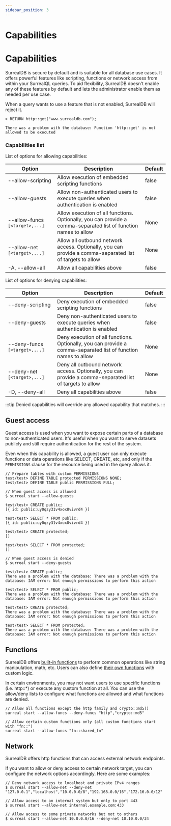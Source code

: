 ```yaml
---
sidebar_position: 3
---
```


# Capabilities

# Capabilities

SurrealDB is secure by default and is suitable for all database use cases. It offers powerful features like scripting, functions or network access from within your SurrealQL queries. To aid flexibility, SurrealDB doesn't enable any of these features by default and lets the administrator enable them as needed per use case.

When a query wants to use a feature that is not enabled, SurrealDB will reject it.

```surql title="Rejected Query"
> RETURN http::get("www.surrealdb.com");

There was a problem with the database: Function 'http::get' is not allowed to be executed

```

### Capabilities list
List of options for allowing capabilities:

| Option                       | Description                                                                                                     | Default |
|------------------------------|-----------------------------------------------------------------------------------------------------------------|---------|
| --allow-scripting            | Allow execution of embedded scripting functions                                                                 | false   |
| --allow-guests               | Allow non-authenticated users to execute queries when authentication is enabled                                 | false   |
| --allow-funcs `[<target>,...]` | Allow execution of all functions. Optionally, you can provide a comma-separated list of function names to allow | None    |
| --allow-net `[<target>,...] `  | Allow all outbound network access. Optionally, you can provide a comma-separated list of targets to allow       | None    |
| -A, --allow-all              | Allow all capabilities above                                                                                    | false   |

List of options for denying capabilities:

| Option                      | Description                                                                                                    | Default |
|-----------------------------|----------------------------------------------------------------------------------------------------------------|---------|
| --deny-scripting            | Deny execution of embedded scripting functions                                                                 | false   |
| --deny-guests               | Deny non-authenticated users to execute queries when authentication is enabled                                 | false   |
| --deny-funcs `[<target>,...]` | Deny execution of all functions. Optionally, you can provide a comma-separated list of function names to allow | None    |
| --deny-net `[<target>,...]`   | Deny all outbound network access. Optionally, you can provide a comma-separated list of targets to allow       | None    |
| -D, --deny-all              | Deny all capabilities above                                                                                    | false   |

:::tip
Denied capabilities will override any allowed capability that matches.
::: 

## Guest access
Guest access is used when you want to expose certain parts of a database to non-authenticated users. It's useful when you want to serve datasets publicly and still require authentication for the rest of the system.

Even when this capability is allowed, a guest user can only execute functions or data operations like SELECT, CREATE, etc, and only if the `PERMISSIONS` clause for the resource being used in the query allows it.


```surql
// Prepare tables with custom PERMISSIONS
test/test> DEFINE TABLE protected PERMISSIONS NONE;
test/test> DEFINE TABLE public PERMISSIONS FULL;

// When guest access is allowed
$ surreal start --allow-guests

test/test> CREATE public;
[{ id: public:uy0qzy31v4xox8vivrd4 }]

test/test> SELECT * FROM public;
[{ id: public:uy0qzy31v4xox8vivrd4 }]

test/test> CREATE protected;
[]

test/test> SELECT * FROM protected;
[]

// When guest access is denied
$ surreal start --deny-guests

test/test> CREATE public;
There was a problem with the database: There was a problem with the database: IAM error: Not enough permissions to perform this action

test/test> SELECT * FROM public;
There was a problem with the database: There was a problem with the database: IAM error: Not enough permissions to perform this action

test/test> CREATE protected;
There was a problem with the database: There was a problem with the database: IAM error: Not enough permissions to perform this action

test/test> SELECT * FROM protected;
There was a problem with the database: There was a problem with the database: IAM error: Not enough permissions to perform this action
```

## Functions
SurrealDB offers [built-in functions](/docs/surrealdb/1.1.x/surrealql/functions/array) to perform common operations like string manipulation, math, etc. Users can also define [their own functions](/docs/surrealdb/1.1.x/surrealql/statements/define/function) with custom logic.

In certain environments, you may not want users to use specific functions (i.e. http::*) or execute any custom function at all. You can use the allow/deny lists to configure what functions are allowed and what functions are denied.

```surql
// Allow all functions except the http family and crypto::md5()
surreal start --allow-funcs --deny-funcs "http","crypto::md5"

// Allow certain custom functions only (all custom functions start with "fn::")
surreal start --allow-funcs "fn::shared_fn"
```

## Network
SurrealDB offers http functions that can access external network endpoints.

If you want to allow or deny access to certain network target, you can configure the network options accordingly. Here are some examples:

```surql
// Deny network access to localhost and private IPv4 ranges
$ surreal start --allow-net --deny-net "127.0.0.1","localhost","10.0.0.0/8","192.168.0.0/16","172.16.0.0/12"

// Allow access to an internal system but only to port 443
$ surreal start --allow-net internal.example.com:433

// Allow access to some private networks but not to others
$ surreal start --allow-net 10.0.0.0/16 --deny-net 10.10.0.0/24
```